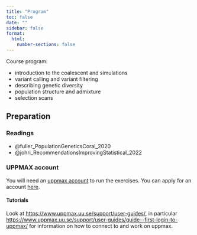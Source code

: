 ```yaml
---
title: "Program"
toc: false
date: ""
sidebar: false
format:
  html:
    number-sections: false
---
```


Course program:

- introduction to the coalescent and simulations
- variant calling and variant filtering
- describing genetic diversity
- population structure and admixture
- selection scans

## Preparation

### Readings

- @fuller_PopulationGeneticsCoral_2020
- @johri_RecommendationsImprovingStatistical_2022

### UPPMAX account

You will need an [uppmax account](https://www.uppmax.uu.se/) to run
the exercises. You can apply for an account
[here](https://www.uppmax.uu.se/support/getting-started/applying-for-a-user-account/).

#### Tutorials

Look at <https://www.uppmax.uu.se/support/user-guides/>, in particular
<https://www.uppmax.uu.se/support/user-guides/guide--first-login-to-uppmax/>
for information on how to connect to and work on uppmax.
